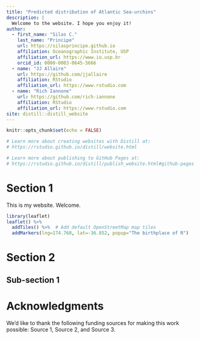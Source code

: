 ```yaml
---
title: "Predicted distribution of Atlantic Sea-urchins"
description: |
  Welcome to the website. I hope you enjoy it!
author:
  - first_name: "Silas C."
    last_name: "Principe"
    url: https://silasprincipe.github.io
    affiliation: Oceanographic Institute, USP
    affiliation_url: https://www.io.usp.br
    orcid_id: 0000-0003-0645-5666
  - name: "JJ Allaire"
    url: https://github.com/jjallaire
    affiliation: RStudio
    affiliation_url: https://www.rstudio.com
  - name: "Rich Iannone"
    url: https://github.com/rich-iannone
    affiliation: RStudio
    affiliation_url: https://www.rstudio.com
site: distill::distill_website
---
```


```r
knitr::opts_chunk$set(echo = FALSE)

# Learn more about creating websites with Distill at:
# https://rstudio.github.io/distill/website.html

# Learn more about publishing to GitHub Pages at:
# https://rstudio.github.io/distill/publish_website.html#github-pages

```

# Section 1

This is my website. Welcome.

```r
library(leaflet)
leaflet() %>%
  addTiles() %>%  # Add default OpenStreetMap map tiles
  addMarkers(lng=174.768, lat=-36.852, popup="The birthplace of R")
```

# Section 2

## Sub-section 1


# Acknowledgments {.appendix}

We'd like to thank the following funding sources for making this work possible: 
Source 1, Source 2, and Source 3. 